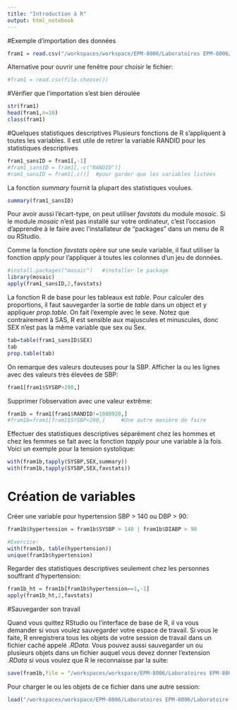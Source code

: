 ```yaml
---
title: "Introduction à R"
output: html_notebook
---
```

#Exemple d'importation des données

```r
fram1 = read.csv("/workspaces/workspace/EPM-8006/Laboratoires EPM-8006/Laboratoire 1/fram1.csv")
```
Alternative pour ouvrir une fenêtre pour choisir le fichier:
```r
#fram1 = read.csv(file.choose())
```
#Vérifier que l'importation s'est bien déroulée
```r
str(fram1) 
head(fram1,n=10)
class(fram1)
```
#Quelques statistiques descriptives
Plusieurs fonctions de R s'appliquent à toutes les variables. Il est utile de retirer la variable RANDID pour les statistiques descriptives
```r

fram1_sansID = fram1[,-1]
#fram1_sansID = fram1[,-c("RANDID")]
#ram1_sansID = fram1[,c()]  #pour garder que les variables listées
```
La fonction *summary* fournit la plupart des statistiques voulues.
```r
summary(fram1_sansID)
```
Pour avoir aussi l'écart-type, on peut utiliser *favstats* du module *mosaic*. Si le module *mosaic* n'est pas installé sur votre ordinateur, c'est l'occasion d'apprendre à le faire avec l'installateur de "packages" dans un menu de R ou RStudio.

Comme la fonction *favstats* opère sur une seule variable, il faut utiliser la fonction *apply* pour l'appliquer à toutes les colonnes d'un jeu de données.
```r
#install.packages("mosaic")   #installer le package
library(mosaic)
apply(fram1_sansID,2,favstats)
```
La fonction R de base pour les tableaux est *table*. Pour calculer des proportions, il faut sauvegarder la sortie de *table* dans un object et y appliquer *prop.table*. On fait l'exemple avec le sexe. Notez que contrairement à SAS, R est sensible aux majuscules et minuscules, donc SEX n'est pas la même variable que sex ou Sex.
```r
tab=table(fram1_sansID$SEX)
tab
prop.table(tab)
```
On remarque des valeurs douteuses pour la SBP. Afficher la ou les lignes avec des valeurs très élevées de SBP:
```r
fram1[fram1$SYSBP>290,]
```

Supprimer l'observation avec une valeur extrême:
```r
fram1b = fram1[fram1$RANDID!=1080920,]
#fram1b=fram1[fram1$SYSBP<290,]     #Une autre manière de faire
```
Effectuer des statistiques descriptives séparément chez les hommes et chez les femmes se fait avec la fonction *tapply* pour une variable à la fois. Voici un exemple pour la tension systolique:
```r
with(fram1b,tapply(SYSBP,SEX,summary))
with(fram1b,tapply(SYSBP,SEX,favstats))
```

# Création de variables
Créer une variable pour hypertension SBP > 140 ou DBP > 90:

```r
fram1b$hypertension = fram1b$SYSBP > 140 | fram1b$DIABP > 90

#Exercice: 
with(fram1b, table(hypertension))
unique(fram1b$hypertension)
```

Regarder des statistiques descriptives seulement chez les personnes souffrant
d'hypertension:
```r
fram1b_ht = fram1b[fram1b$hypertension==1,-1]
apply(fram1b_ht,2,favstats)
```
#Sauvegarder son travail

Quand vous quittez RStudio ou l'interface de base de R, il va vous demander si vous voulez sauvegarder votre espace de travail. Si vous le faite, R enregistrera tous les objets de votre session de travail dans un fichier caché appelé *.RData*. Vous pouvez aussi sauvegarder un ou plusieurs objets dans un fichier auquel vous devez donner l'extension *.RData* si vous voulez que R le reconnaisse par la suite:
```r
save(fram1b,file = "/workspaces/workspace/EPM-8006/Laboratoires EPM-8006/Laboratoire 1/fram1b.RData")
```
Pour charger le ou les objets de ce fichier dans une autre session:
```r
load("/workspaces/workspace/EPM-8006/Laboratoires EPM-8006/Laboratoire 1/fram1b.RData")
```

